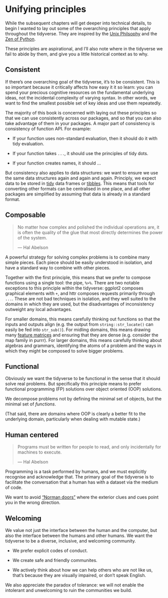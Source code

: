 # Unifying principles

While the subsequent chapters will get deeper into technical details, to begin I wanted to lay out some of the overarching principles that apply throughout the tidyverse. They are inspired by the [Unix Philsophy](https://homepage.cs.uri.edu/~thenry/resources/unix_art/ch01s06.html) and the [Zen of Python](https://www.python.org/dev/peps/pep-0020/). 

These principles are aspirational, and I'll also note where in the tidyverse we fail to abide by them, and give you a little historical context as to why.

## Consistent

If there's one overarching goal of the tidyverse, it's to be consistent. This is so important because it critically affects how easy it it so learn: you can spend your precious cognitive resources on the fundamental underlying ideas, not the incidental complexity of varying syntax. In other words, we want to find the smallest possible set of key ideas and use them repeatedly.

The majority of this book is concerned with laying out these principles so that we can use consistently across our packages, and so that you can also take advantage of them in your packages. A major part of consistency is consistency of function API. For example:

* If your function uses non-standard evaluation, then it should do it 
  with tidy evaluation.

* If your function takes `...`, it should use the principles of tidy dots.

* If your function creates names, it should ...

But consistency also applies to data structures: we want to ensure we use the same data structures again and again and again. Principly, we expect data to be stored in [tidy](https://www.jstatsoft.org/article/view/v059i10) data frames or [tibbles](https://github.com/hadley/tibble/). This means that tools for converting other formats can be centralised in one place, and all other packages are simplified by assuming that data is already in a standard format.

## Composable

> No matter how complex and polished the individual operations are, 
> it is often the quality of the glue that most directly determines 
> the power of the system. 
>
> --- Hal Abelson

A powerful strategy for solving complex problems is to combine many simple pieces. Each piece should be easily understood in isolation, and have a standard way to combine with other pieces. 

Together with the first principle, this means that we prefer to compose functions using a single tool: the pipe, `%>%`. There are two notable exceptions to this principle within the tidyverse: ggplot2 composes graphical elements with `+`, and httr composes requests primarily through `...`. These are not bad techniques in isolation, and they well suited to the domains in which they are used, but the disadvantages of inconsistency outweight any local advantages.

For smaller domains, this means carefully thinking out functions so that the inputs and outputs align (e.g. the output from `string::str_locate()` can easily be fed into `str_sub()`). For midling domains, this means drawing many [feature matrices](https://www.evanmiller.org/feature-matrix.html) and ensuring that they are dense (e.g. consider the map family in purrr). For larger domains, this means carefully thinking about algebras and grammars, identifying the atoms of a problem and the ways in which they might be composed to solve bigger problems.

## Functional

Obviously we want the tidyverse to be functional in the sense that it should solve real problems. But specifically this principle means to prefer functional programming (FP) solutions over object oriented (OOP) solutions.

We decompose problems not by defining the minimal set of objects, but the minimal set of _functions_.

(That said, there are domains where OOP is clearly a better fit to the underlying domain, particularly when dealing with mutable state.)

## Human centered

> Programs must be written for people to read, and only incidentally
> for machines to execute.
> 
> --- Hal Abelson

Programming is a task performed by humans, and we must explicitly recognise and acknowledge that. The primary goal of the tidyverse is to facilitate the conversation that a human has with a dataset via the medium of code.

We want to avoid ["Norman doors"][norman-doors] where the exterior clues and cues point you in the wrong direction.

## Welcoming

We value not just the interface between the human and the computer, but also the interface between the humans and other humans. We want the tidyverse to be a diverse, inclusive, and welcoming community. 

* We prefer explicit codes of conduct. 

* We create safe and friendly communites. 

* We actively think about how we can help others who are not like us, 
  that's because they are visually impaired, or don't speak English.

We also appreciate the paradox of tolerance: we will not enable the intolerant and unwelcoming to ruin the communities we build.


[norman-doors]: https://99percentinvisible.org/article/norman-doors/